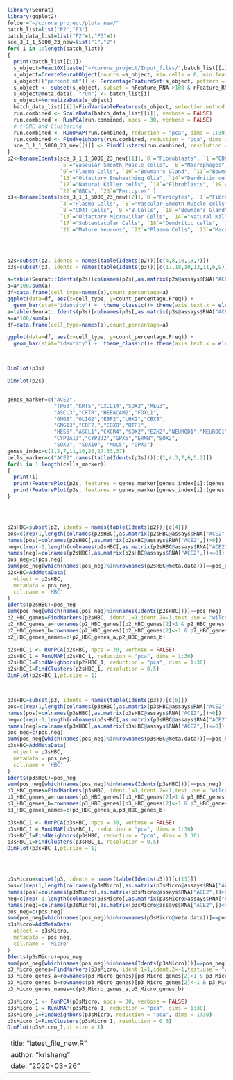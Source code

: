 
```r
library(Seurat)
library(ggplot2)
folder="~/corona_project/plots_new/"
batch_list=list("P2","P3")
batch_data_list=list("P2"=1,"P3"=1)
sce_3_1_1_5000_23_new=list("1","2")
for( i in 1:length(batch_list))
{
  print(batch_list[[i]])
  s_object=Read10X(paste("~/corona_project/Input_files/",batch_list[[i]],sep=""))
  s_object=CreateSeuratObject(counts =s_object, min.cells = 0, min.features = 400, project = "P23")
  s_object[["percent.mt"]] <- PercentageFeatureSet(s_object, pattern = "^MT-")
  s_object <- subset(s_object, subset = nFeature_RNA >100 & nFeature_RNA <8000 & percent.mt <10)
  s_object@meta.data[, "run"] <- batch_list[i]
  s_object=NormalizeData(s_object)
  batch_data_list[[i]]=FindVariableFeatures(s_object, selection.method = "dispersion", nfeatures =5000)
  run.combined <- ScaleData(batch_data_list[[i]], verbose = FALSE)
  run.combined <- RunPCA(run.combined, npcs = 30, verbose = FALSE)
  # t-SNE and Clustering
  run.combined <- RunUMAP(run.combined, reduction = "pca", dims = 1:30)
  run.combined <- FindNeighbors(run.combined, reduction = "pca", dims = 1:30)
  sce_3_1_1_5000_23_new[[i]] <- FindClusters(run.combined, resolution = 0.5)
}
p2<-RenameIdents(sce_3_1_1_5000_23_new[[1]],`0`="Fibroblasts", `1`="CD8T cells",`2`="Pericytes", `3`="Olfactory HBCs", `4`="Pericytes",
                 `5`="Vascular Smooth Muscle cells", `6`="Macrophages", `7`="Subtentacular Cells", `8`="Neuron Cells",
                 `9`="Plasma Cells", `10`="Bowman's Gland", `11`="Bowman's Gland", `12`="Respiratory HBC Cells",
                 `13`="Olfactory Ensheathing Glia", `14`="Dendritic cells", `15`="Monocytes", `16`="Subtentacular Cells", 
                 `17`="Natural Killer cells", `18`="Fibroblasts", `19`="Mast Cells", `20`="Fibroblasts", `21`="Olfactory Progenator Cells",
                 `22`="GBCs", `23`="Pericytes" )
p3<-RenameIdents(sce_3_1_1_5000_23_new[[2]],`0`="Pericytes", `1`="Fibroblasts",`2`="CD8T cells", `3`="Vascular Smooth Muscle cells",
                 `4`="Plasma Cells", `5`="Vascular Smooth Muscle cells", `6`="Pericytes", `7`="Olfactory HBCs",
                 `8`="CD4T Cells", `9`="B Cells", `10`="Bowman's Gland", `11`="Olfactory HBCs", `12`="Immature Neurons",
                 `13`="Olfactory Microvillar Cells", `14`="Natural Killer cells", `15`="Subtentacular Cells", `16`="Monocytes", 
                 `17`="Subtentacular Cells", `18`="Dendritic cells", `19`="Olfactory Ensheathing Glia", `20`="GBCs",
                 `21`="Mature Neurons", `22`="Plasma Cells", `23`="Macrophages" ,`24`="Mast Cells")




p2s=subset(p2, idents = names(table(Idents(p2)))[c(4,8,10,18,7)])
p3s=subset(p3, idents = names(table(Idents(p3)))[c(17,18,10,13,11,6,9)])

a=table(Seurat::Idents(p2s)[colnames(p2s[,as.matrix(p2s@assays$RNA["ACE2",])>0])])
a=a*100/sum(a)
df=data.frame(cell_type=names(a),count_percentage=a)
ggplot(data=df, aes(x=cell_type, y=count_percentage.Freq)) +
  geom_bar(stat="identity") +  theme_classic()+ theme(axis.text.x = element_text(angle = 90, hjust = 1))
a=table(Seurat::Idents(p3s)[colnames(p3s[,as.matrix(p3s@assays$RNA["ACE2",])>0])])
a=a*100/sum(a)
df=data.frame(cell_type=names(a),count_percentage=a)

ggplot(data=df, aes(x=cell_type, y=count_percentage.Freq)) +
  geom_bar(stat="identity") +  theme_classic()+ theme(axis.text.x = element_text(angle = 90, hjust = 1))



DimPlot(p3s)

DimPlot(p2s)


genes_marker=c("ACE2",
               "TP63","KRT5","CXCL14","SOX2","MEG3",
               "ASCL3","CFTR","HEPACAM2","FOXL1",
               "GNG8","OLIG2","EBF2","LHX2","CBX8",
               "GNG13","EBF2,","CBX8","RTP1",
               "HES6","ASCL1","CXCR4","SOX2","EZH2","NEUROD1","NEUROG1",
               "CYP2A13","CYP2J2","GPX6","ERMN","SOX2",
               "SOX9", "SOX10", "MUC5", "GPX3")
genes_index=c(1,2,7,11,16,20,27,33,37)
cells_marker=c("ACE2",names(table(Idents(p3s)))[c(1,4,3,7,6,5,2)])
for(i in 1:length(cells_marker))
{
  print(i)
  print(FeaturePlot(p2s, features = genes_marker[genes_index[i]:(genes_index[i+1]-1)],combine = FALSE,cols=c("lightgrey", "red")))
  print(FeaturePlot(p3s, features = genes_marker[genes_index[i]:(genes_index[i+1]-1)],combine = FALSE,cols=c("lightgrey", "red")))
}




p2sHBC=subset(p2, idents = names(table(Idents(p2)))[c(4)])
pos=c(rep(1,length(colnames(p2sHBC[,as.matrix(p2sHBC@assays$RNA["ACE2",])>0]))))
names(pos)=colnames(p2sHBC[,as.matrix(p2sHBC@assays$RNA["ACE2",])>0])
neg=c(rep(-1,length(colnames(p2sHBC[,as.matrix(p2sHBC@assays$RNA["ACE2",])<=0]))))
names(neg)=colnames(p2sHBC[,as.matrix(p2sHBC@assays$RNA["ACE2",])<=0])
pos_neg=c(pos,neg)
sum(pos_neg[which(names(pos_neg)%in%rownames(p2sHBC@meta.data))]==pos_neg)
p2sHBC=AddMetaData(
  object = p2sHBC,
  metadata = pos_neg,
  col.name = 'HBC'
)
Idents(p2sHBC)=pos_neg
sum(pos_neg[which(names(pos_neg)%in%names(Idents(p2sHBC)))]==pos_neg)
p2_HBC_genes=FindMarkers(p2sHBC, ident.1=1,ident.2=-1,test.use = "wilcox")
p2_HBC_genes_a=rownames(p2_HBC_genes)[p2_HBC_genes[2]>1 & p2_HBC_genes[1]<0.05]
p2_HBC_genes_b=rownames(p2_HBC_genes)[p2_HBC_genes[2]<-1 & p2_HBC_genes[1]<0.05]
p2_HBC_genes_names=c(p2_HBC_genes_a,p2_HBC_genes_b)

p2sHBC_1 <- RunPCA(p2sHBC, npcs = 30, verbose = FALSE)
p2sHBC_1 = RunUMAP(p2sHBC_1, reduction = "pca", dims = 1:30)
p2sHBC_1=FindNeighbors(p2sHBC_1, reduction = "pca", dims = 1:30)
p2sHBC_1=FindClusters(p2sHBC_1, resolution = 0.5)
DimPlot(p2sHBC_1,pt.size = 1)



p3sHBC=subset(p3, idents = names(table(Idents(p3)))[c(6)])
pos=c(rep(1,length(colnames(p3sHBC[,as.matrix(p3sHBC@assays$RNA["ACE2",])>0]))))
names(pos)=colnames(p3sHBC[,as.matrix(p3sHBC@assays$RNA["ACE2",])>0])
neg=c(rep(-1,length(colnames(p3sHBC[,as.matrix(p3sHBC@assays$RNA["ACE2",])<=0]))))
names(neg)=colnames(p3sHBC[,as.matrix(p3sHBC@assays$RNA["ACE2",])<=0])
pos_neg=c(pos,neg)
sum(pos_neg[which(names(pos_neg)%in%rownames(p3sHBC@meta.data))]==pos_neg)
p3sHBC=AddMetaData(
  object = p3sHBC,
  metadata = pos_neg,
  col.name = 'HBC'
)
Idents(p3sHBC)=pos_neg
sum(pos_neg[which(names(pos_neg)%in%names(Idents(p3sHBC)))]==pos_neg)
p3_HBC_genes=FindMarkers(p3sHBC, ident.1=1,ident.2=-1,test.use = "wilcox")
p3_HBC_genes_a=rownames(p3_HBC_genes)[p3_HBC_genes[2]>1 & p3_HBC_genes[1]<0.05]
p3_HBC_genes_b=rownames(p3_HBC_genes)[p3_HBC_genes[2]<-1 & p3_HBC_genes[1]<0.05]
p3_HBC_genes_names=c(p3_HBC_genes_a,p3_HBC_genes_b)

p3sHBC_1 <- RunPCA(p3sHBC, npcs = 30, verbose = FALSE)
p3sHBC_1 = RunUMAP(p3sHBC_1, reduction = "pca", dims = 1:30)
p3sHBC_1=FindNeighbors(p3sHBC, reduction = "pca", dims = 1:30)
p3sHBC_1=FindClusters(p3sHBC_1, resolution = 0.5)
DimPlot(p3sHBC_1,pt.size = 1)




p3sMicro=subset(p3, idents = names(table(Idents(p3)))[c(11)])
pos=c(rep(1,length(colnames(p3sMicro[,as.matrix(p3sMicro@assays$RNA["ACE2",])>0]))))
names(pos)=colnames(p3sMicro[,as.matrix(p3sMicro@assays$RNA["ACE2",])>0])
neg=c(rep(-1,length(colnames(p3sMicro[,as.matrix(p3sMicro@assays$RNA["ACE2",])<=0]))))
names(neg)=colnames(p3sMicro[,as.matrix(p3sMicro@assays$RNA["ACE2",])<=0])
pos_neg=c(pos,neg)
sum(pos_neg[which(names(pos_neg)%in%rownames(p3sMicro@meta.data))]==pos_neg)
p3sMicro=AddMetaData(
  object = p3sMicro,
  metadata = pos_neg,
  col.name = 'Micro'
)
Idents(p3sMicro)=pos_neg
sum(pos_neg[which(names(pos_neg)%in%names(Idents(p3sMicro)))]==pos_neg)
p3_Micro_genes=FindMarkers(p3sMicro, ident.1=1,ident.2=-1,test.use = "wilcox")
p3_Micro_genes_a=rownames(p3_Micro_genes)[p3_Micro_genes[2]>1 & p3_Micro_genes[1]<0.05]
p3_Micro_genes_b=rownames(p3_Micro_genes)[p3_Micro_genes[2]<-1 & p3_Micro_genes[1]<0.05]
p3_Micro_genes_names=c(p3_Micro_genes_a,p3_Micro_genes_b)

p3sMicro_1 <- RunPCA(p3sMicro, npcs = 30, verbose = FALSE)
p3sMicro_1 = RunUMAP(p3sMicro_1, reduction = "pca", dims = 1:30)
p3sMicro_1=FindNeighbors(p3sMicro, reduction = "pca", dims = 1:30)
p3sMicro_1=FindClusters(p3sMicro_1, resolution = 0.5)
DimPlot(p3sMicro_1,pt.size = 1)
```


---
title: "latest_file_new.R"
author: "krishang"
date: "2020-03-26"
---

